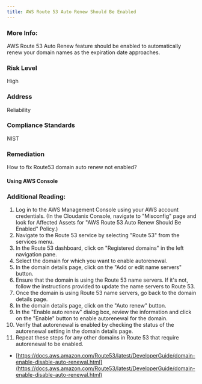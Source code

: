 ```yaml
---
title: AWS Route 53 Auto Renew Should Be Enabled
---
```


### More Info:

AWS Route 53 Auto Renew feature should be enabled to automatically renew your domain names as the expiration date approaches.

### Risk Level

High

### Address

Reliability

### Compliance Standards

NIST

### Remediation

How to fix Route53 domain auto renew not enabled?

#### Using AWS Console

### Additional Reading:

1. Log in to the AWS Management Console using your AWS account credentials.
    (In the Cloudanix Console, navigate to "Misconfig" page and look for Affected Assets for "AWS Route 53 Auto Renew Should Be Enabled" Policy.)
2. Navigate to the Route 53 service by selecting "Route 53" from the services menu.
3. In the Route 53 dashboard, click on "Registered domains" in the left navigation pane.
4. Select the domain for which you want to enable autorenewal.
5. In the domain details page, click on the "Add or edit name servers" button.
6. Ensure that the domain is using the Route 53 name servers. If it's not, follow the instructions provided to update the name servers to Route 53.
7. Once the domain is using Route 53 name servers, go back to the domain details page.
8. In the domain details page, click on the "Auto renew" button.
9. In the "Enable auto renew" dialog box, review the information and click on the "Enable" button to enable autorenewal for the domain.
10. Verify that autorenewal is enabled by checking the status of the autorenewal setting in the domain details page.
11. Repeat these steps for any other domains in Route 53 that require autorenewal to be enabled.

- [https://docs.aws.amazon.com/Route53/latest/DeveloperGuide/domain-enable-disable-auto-renewal.html](https://docs.aws.amazon.com/Route53/latest/DeveloperGuide/domain-enable-disable-auto-renewal.html)

